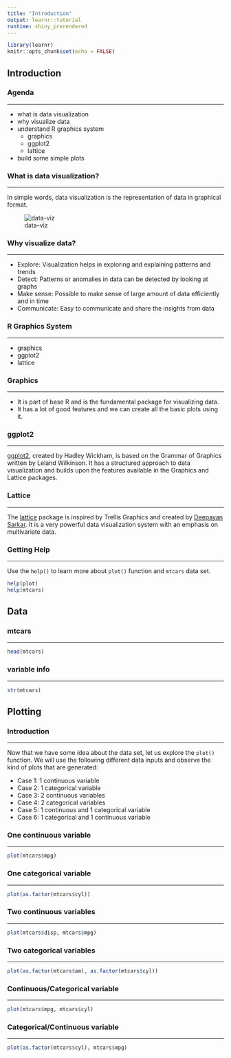 ```yaml
---
title: "Introduction"
output: learnr::tutorial
runtime: shiny_prerendered
---
```


```r
library(learnr)
knitr::opts_chunk$set(echo = FALSE)
```

## Introduction

### Agenda

<hr>

- what is data visualization
- why visualize data
- understand R graphics system
    - graphics
    - ggplot2
    - lattice
- build some simple plots

### What is data visualization?

<hr>

In simple words, data visualization is the representation of data in graphical format. 

![data-viz](data-viz.png)

### Why visualize data?

<hr>

- Explore: Visualization helps in exploring and explaining patterns and trends
- Detect: Patterns or anomalies in data can be detected by looking at graphs
- Make sense: Possible to make sense of large amount of data efficiently and in time
- Communicate: Easy to communicate and share the insights from data


### R Graphics System

<hr>

- graphics 
- ggplot2
- lattice

### Graphics

<hr>

- It is part of base R and is the fundamental package for visualizing data.
- It has a lot of good features and we can create all the basic plots using it.

### ggplot2

<hr>

[ggplot2](http://ggplot2.tidyverse.org/index.html), created by Hadley Wickham, is based on the Grammar of Graphics written by Leland Wilkinson. It has a structured approach to data visualization and builds upon the features available in the Graphics and Lattice packages.

### Lattice

<hr>

The [lattice](https://CRAN.R-project.org/package=lattice) package is inspired by Trellis Graphics and created by [Deepayan Sarkar](http://www.isid.ac.in/~deepayan/). It is a very powerful data visualization system with an emphasis on multivariate data.


### Getting Help

<hr>

Use the `help()` to learn more about `plot()` function and `mtcars` data set.

```r
help(plot)
help(mtcars)
```

## Data

### mtcars 

<hr>

```r
head(mtcars)
```

### variable info

<hr>

```r
str(mtcars)
```

## Plotting

### Introduction

<hr>

Now that we have some idea about the data set, let us explore the `plot()` function. We will use the following different data inputs and observe the kind of plots that are generated:

- Case 1: 1 continuous variable
- Case 2: 1 categorical variable
- Case 3: 2 continuous variables
- Case 4: 2 categorical variables
- Case 5: 1 continuous and 1 categorical variable
- Case 6: 1 categorical and 1 continuous variable

### One continuous variable

<hr>

```r
plot(mtcars$mpg)
```

### One categorical variable

<hr>

```r
plot(as.factor(mtcars$cyl))
```

### Two continuous variables

<hr>

```r
plot(mtcars$disp, mtcars$mpg)
```

### Two categorical variables

<hr>

```r
plot(as.factor(mtcars$am), as.factor(mtcars$cyl))
```

### Continuous/Categorical variable

<hr>

```r
plot(mtcars$mpg, mtcars$cyl)
```

### Categorical/Continuous variable

<hr>

```r
plot(as.factor(mtcars$cyl), mtcars$mpg)
```

